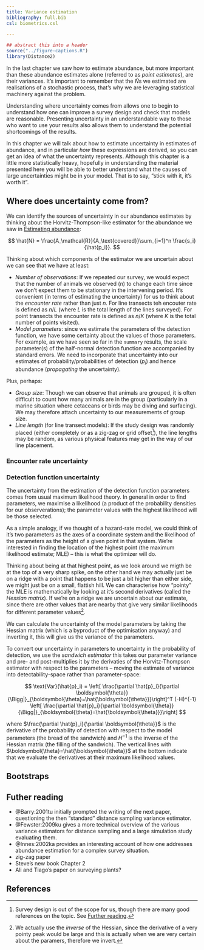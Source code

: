 ```yaml
---
title: Variance estimation
bibliography: full.bib
csl: biometrics.csl

---
```



```r
## abstract this into a header
source("../figure-captions.R")
library(Distance2)
```

In the last chapter we saw how to estimate abundance, but more important than these abundance estimates alone (referred to as *point estimates*), are their variances. It's important to remember that the $\hat{N}$s we estimated are realisations of a stochastic process, that's why we are leveraging statistical machinery against the problem.

Understanding where uncertainty comes from allows one to begin to understand how one can improve a survey design and check that models are reasonable. Presenting uncertainty in an understandable way to those who want to use your results also allows them to understand the potential shortcomings of the results.

In this chapter we will talk about how to estimate uncertainty in estimates of abundance, and in particular *how* these expressions are derived, so you can get an idea of what the uncertainty represents. Although this chapter is a little more statistically heavy, hopefully in understanding the material presented here you will be able to better understand what the causes of large uncertainties might be in your model. That is to say, "stick with it, it's worth it".


## Where does uncertainty come from?

We can identify the sources of uncertainty in our abundance estimates by thinking about the Horvitz-Thompson-like estimator for the abundance we saw in [Estimating abundance](distance-abundance.html):

$$
\hat{N} = \frac{A_\mathcal{R}}{A_\text{covered}}\sum_{i=1}^n \frac{s_i}{\hat{p_i}}.
$$

Thinking about which components of the estimator we are uncertain about we can see that we have at least:

  * *Number of observations*: If we repeated our survey, we would expect that the number of animals we observed ($n$) to change each time since we don't expect them to be stationary in the intervening period. It's convenient (in terms of estimating the uncertainty) for us to think about the *encounter rate* rather than just $n$. For line transects teh encouter rate is defined as $n/L$ (where $L$ is the total length of the lines surveyed). For point transects the encounter rate is defined as $n/K$ (where $K$ is the total number of points visited).
  * *Model parameters*: since we estimate the parameters of the detection function, we have some certainty about the values of those parameters. For example, as we have seen so far in the `summary` results, the scale parameter(s) of the half-normal detection function are accompanied by standard errors. We need to incorporate that uncertainty into our estimates of probability/probabilities of detection ($p_i$) and hence abundance (*propagating* the uncertainty).

Plus, perhaps:

  * *Group size*: Though we can observe that animals are grouped, it is often difficult to count how many animals are in the group (particularly in a marine situation where cetaceans or birds may be diving and surfacing). We may therefore attach uncertainty to our measurements of group size.
  * *Line length* (for line transect models): If the study design was randomly placed (either completely or as a zig-zag or grid offset[^surveydesign]), the line lengths may be random, as various physical features may get in the way of our line placement.





### Encounter rate uncertainty




### Detection function uncertainty

The uncertainty from the estimation of the detection function parameters comes from usual maximum likelihood theory. In general in order to find parameters, we maximise a likelihood (a product of the probability densities for our observerations); the parameter values with the highest likelihood will be those selected.

As a simple analogy, if we thought of a hazard-rate model, we could think of it's two parameters as the axes of a coordinate system and the likelihood of the parameters as the height of a given point in that system. We're interested in finding the location of the highest point (the maximum likelihood estimate; MLE) -- this is what the optimizer will do.

Thinking about being at that highest point, as we look around we migth be at the top of a very sharp spike, on the other hand we may actually just be on a ridge with a point that happens to be just a bit higher than either side, we might just be on a small, flattish hill. We can characterise how "pointy" the MLE is mathematically by looking at it's second derivatives (called the *Hessian matrix*). If we're on a ridge we are uncertain about our estimate, since there are other values that are nearby that give very similar likelihoods for different parameter values[^hessianinverse].

We can calculate the uncertainty of the model parameters by taking the Hessian matrix (which is a byproduct of the optimisation anyway) and inverting it, this will give us the variance of the parameters.

To convert our uncertainty in parameters to uncertainty in the probability of detection, we use the *sandwich estimator* this takes our parameter variance and pre- and post-multiplies it by the derivaties of the Horvitz-Thompson estimator with respect to the parameters -- moving the estimate of variance into detectability-space rather than parameter-space:

$$
\text{Var}(\hat{p}_i) = \left[ \frac{\partial \hat{p}_i}{\partial \boldsymbol{\theta}} {\Bigg|}_{\boldsymbol{\theta}=\hat{\boldsymbol{\theta}}}\right]^T
(-H)^{-1} \left[ \frac{\partial \hat{p}_i}{\partial \boldsymbol{\theta}} {\Bigg|}_{\boldsymbol{\theta}=\hat{\boldsymbol{\theta}}}\right]
$$

where $\frac{\partial \hat{p}_i}{\partial \boldsymbol{\theta}}$ is the derivative of the probability of detection with respect to the model parameters (the bread of the sandwich) and $H^{-1}$ is the inverse of the Hessian matrix (the filling of the sandwich). The vertical lines with $\boldsymbol{\theta}=\hat{\boldsymbol{\theta}}$ at the bottom indicate that we evaluate the derivatives at their maximum likelihood values.

## Bootstraps






## Futher reading

  * @Barry:2001tu initially prompted the writing of the next paper, questioning the then "standard" distance sampling variance estimator.
  * @Fewster:2009ku gives a more technical overview of the various variance estimators for distance sampling and a large simulation study evaluating them.
  * @Innes:2002ka provides an interesting account of how one addresses abundance estimation for a complex survey situation.
  * zig-zag paper
  * Steve's new book Chapter 2
  * Ali and Tiago's paper on surveying plants?


## References

[^surveydesign]: Survey design is out of the scope for us, though there are many good references on the topic. See [Further reading](#further-reading).
[^hessianinverse]: We actually use the *inverse* of the Hessian, since the derivative of a very pointy peak would be large and this is actually when we are very certain about the paramers, therefore we invert.

